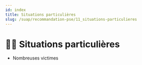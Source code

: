 ---
id: index
title: Situations particulières
slug: /suap/recommandation-pse/11_situations-particulieres
---


# 🧍‍♂️ Situations particulières

- <Link to="/docs/suap/deplacement-chaise">Nombreuses victimes</Link>
